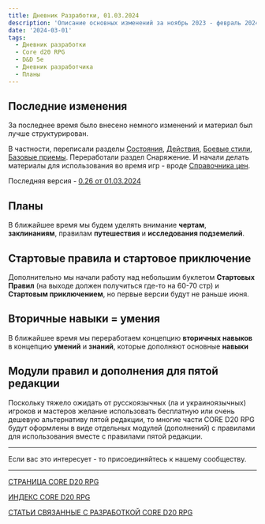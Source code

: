 ```yaml
---
title: Дневник Разработки, 01.03.2024
description: 'Описание основных изменений за ноябрь 2023 - февраль 2024'
date: '2024-03-01'
tags:
  - Дневник разработки
  - Core d20 RPG
  - D&D 5e
  - Дневник разработчика
  - Планы
---
```


## Последние изменения

За последнее время было внесено немного изменений и материал был лучше структурирован.

В частности, переписали разделы [Состояния](https://cyborgsandmages.com/posts/cored20rpg/conditions), [Действия](https://cyborgsandmages.com/posts/cored20rpg/actions), [Боевые стили](https://cyborgsandmages.com/posts/cored20rpg/fighting-styles), [Базовые приемы](https://cyborgsandmages.com/posts/cored20rpg/basicmaneuvers). Переработали раздел Снаряжение. И начали делать материалы для использования во время игр - вроде [Справочника цен](https://cyborgsandmages.com/posts/cored20rpg/equipment---tables).

Последняя версия - [0.26 от 01.03.2024](https://cyborgsandmages.com/posts/core-d20/cored20rpg-v0026-01032024)

## Планы

В ближайшее время мы будем уделять внимание **чертам**, **заклинаниям**, правилам **путешествия** и **исследования подземелий**.

## Стартовые правила и стартовое приключение

Дополнительно мы начали работу над небольшим буклетом **Стартовых Правил** (на выходе должен получиться где-то на 60-70 стр) и **Стартовым приключением**, но первые версии будут не раньше июня.

## Вторичные навыки = умения

В ближайшее время мы переработаем концепцию **вторичных навыков** в концепцию **умений** и **знаний**, которые дополняют основные **навыки**

## Модули правил и дополнения для пятой редакции

Поскольку тяжело ожидать от русскоязычных (ла и украиноязычных) игроков и мастеров желание использовать бесплатную или очень дешевую альтернативу пятой редакции, то многие части CORE D20 RPG будут оформлены в виде отдельных модулей (дополнений) с правилами для использования вместе с правилами пятой редакции.

---

Если вас это интересует - то присоединяйтесь к нашему сообществу.

---

[СТРАНИЦА CORE D20 RPG](https://cyborgsandmages.com/cored20rpg/)

[ИНДЕКС CORE D20 RPG](https://cyborgsandmages.com/cored20rpg/1)

[СТАТЬИ СВЯЗАННЫЕ С РАЗРАБОТКОЙ CORE D20 RPG](https://cyborgsandmages.com/core-d20/1)
